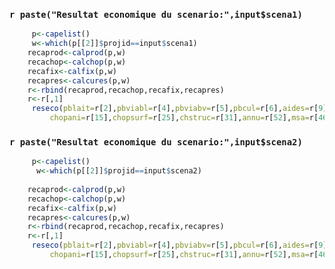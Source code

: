 
### `r paste("Resultat economique du scenario:",input$scena1)`

```{r plot1 , fig.height=6,fig.width=10,echo=FALSE}
     p<-capelist()
     w<-which(p[[2]]$projid==input$scena1)
    recaprod<-calprod(p,w)
    recachop<-calchop(p,w)
    recafix<-calfix(p,w)
    recapres<-calcures(p,w)
    r<-rbind(recaprod,recachop,recafix,recapres)
    r<-r[,1]
     reseco(pblait=r[2],pbviabl=r[4],pbviabv=r[5],pbcul=r[6],aides=r[9],otreprod=r[13],
         chopani=r[15],chopsurf=r[25],chstruc=r[31],annu=r[52],msa=r[46])
```

### `r paste("Resultat economique du scenario:",input$scena2)`

```{r plot2 , fig.height=6,fig.width=10,echo=FALSE}
     p<-capelist()
      w<-which(p[[2]]$projid==input$scena2)
   
    recaprod<-calprod(p,w)
    recachop<-calchop(p,w)
    recafix<-calfix(p,w)
    recapres<-calcures(p,w)
    r<-rbind(recaprod,recachop,recafix,recapres)
    r<-r[,1]
     reseco(pblait=r[2],pbviabl=r[4],pbviabv=r[5],pbcul=r[6],aides=r[9],otreprod=r[13],
         chopani=r[15],chopsurf=r[25],chstruc=r[31],annu=r[52],msa=r[46])
```
